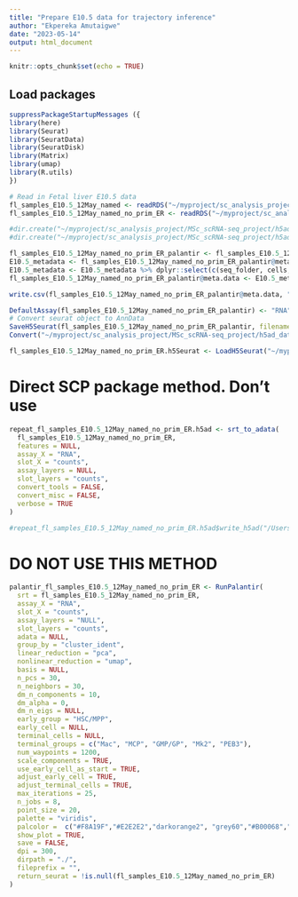 ```yaml
---
title: "Prepare E10.5 data for trajectory inference"
author: "Ekpereka Amutaigwe"
date: "2023-05-14"
output: html_document
---
```


```r
knitr::opts_chunk$set(echo = TRUE)
```

## Load packages

```r
suppressPackageStartupMessages ({
library(here)
library(Seurat)
library(SeuratData)
library(SeuratDisk)
library(Matrix)
library(umap)
library(R.utils)
})
```



```r
# Read in Fetal liver E10.5 data
fl_samples_E10.5_12May_named <- readRDS("~/myproject/sc_analysis_project/msc_project/rds_data/FL_E10.5/fl_samples_E10.5_12May_named.rds")
fl_samples_E10.5_12May_named_no_prim_ER <- readRDS("~/myproject/sc_analysis_project/msc_project/rds_data/FL_E10.5/fl_samples_E10.5_12May_named_no_prim_ER.rds")
```



```r
#dir.create("~/myproject/sc_analysis_project/MSc_scRNA-seq_project/h5ad_data")
#dir.create("~/myproject/sc_analysis_project/MSc_scRNA-seq_project/h5ad_data/FL_E10.5")
```


```r
fl_samples_E10.5_12May_named_no_prim_ER_palantir <- fl_samples_E10.5_12May_named_no_prim_ER
E10.5_metadata <- fl_samples_E10.5_12May_named_no_prim_ER_palantir@meta.data 
E10.5_metadata <- E10.5_metadata %>% dplyr::select(c(seq_folder, cells, sample, sample_group, sample_origin, S.Score, G2M.Score, Phase, cluster_ident))
fl_samples_E10.5_12May_named_no_prim_ER_palantir@meta.data <- E10.5_metadata

write.csv(fl_samples_E10.5_12May_named_no_prim_ER_palantir@meta.data, "~/myproject/sc_analysis_project/MSc_scRNA-seq_project/h5ad_data/FL_E10.5/E10.5_palantir_metadata.csv", quote = F, row.names = F) 
```



```r
DefaultAssay(fl_samples_E10.5_12May_named_no_prim_ER_palantir) <- "RNA"
# Convert seurat object to AnnData
SaveH5Seurat(fl_samples_E10.5_12May_named_no_prim_ER_palantir, filename = "~/myproject/sc_analysis_project/MSc_scRNA-seq_project/h5ad_data/FL_E10.5/fl_samples_E10.5_12May_named_no_prim_ER_palantir.h5Seurat")
Convert("~/myproject/sc_analysis_project/MSc_scRNA-seq_project/h5ad_data/FL_E10.5/fl_samples_E10.5_12May_named_no_prim_ER_palantir.h5Seurat", dest = "h5ad")
```


```r
fl_samples_E10.5_12May_named_no_prim_ER.h5Seurat <- LoadH5Seurat("~/myproject/sc_analysis_project/MSc_scRNA-seq_project/h5ad_data/FL_E10.5/fl_samples_E10.5_12May_named_no_prim_ER.h5Seurat")
```



# Direct SCP package method. Don't use 
```r
repeat_fl_samples_E10.5_12May_named_no_prim_ER.h5ad <- srt_to_adata(
  fl_samples_E10.5_12May_named_no_prim_ER,
  features = NULL,
  assay_X = "RNA",
  slot_X = "counts",
  assay_layers = NULL,
  slot_layers = "counts",
  convert_tools = FALSE,
  convert_misc = FALSE,
  verbose = TRUE
)
```

```r
#repeat_fl_samples_E10.5_12May_named_no_prim_ER.h5ad$write_h5ad("/Users/ekperekaamutaigwe/myproject/sc_an#alysis_project/MSc_scRNA-seq_project/h5ad_data/FL_E10.5/repeat_fl_samples_E10.5_12May_named_no_prim_ER.h#5ad")
```


# DO NOT USE THIS METHOD
```r
palantir_fl_samples_E10.5_12May_named_no_prim_ER <- RunPalantir(
  srt = fl_samples_E10.5_12May_named_no_prim_ER,
  assay_X = "RNA",
  slot_X = "counts",
  assay_layers = "NULL",
  slot_layers = "counts",
  adata = NULL,
  group_by = "cluster_ident",
  linear_reduction = "pca",
  nonlinear_reduction = "umap",
  basis = NULL,
  n_pcs = 30,
  n_neighbors = 30,
  dm_n_components = 10,
  dm_alpha = 0,
  dm_n_eigs = NULL,
  early_group = "HSC/MPP",
  early_cell = NULL,
  terminal_cells = NULL,
  terminal_groups = c("Mac", "MCP", "GMP/GP", "Mk2", "PEB3"),
  num_waypoints = 1200,
  scale_components = TRUE,
  use_early_cell_as_start = TRUE,
  adjust_early_cell = TRUE,
  adjust_terminal_cells = TRUE,
  max_iterations = 25,
  n_jobs = 8,
  point_size = 20,
  palette = "viridis",
  palcolor =  c("#F8A19F","#E2E2E2","darkorange2", "grey60","#B00068","#FE00FA"),
  show_plot = TRUE,
  save = FALSE,
  dpi = 300,
  dirpath = "./",
  fileprefix = "",
  return_seurat = !is.null(fl_samples_E10.5_12May_named_no_prim_ER)
)
```


  
